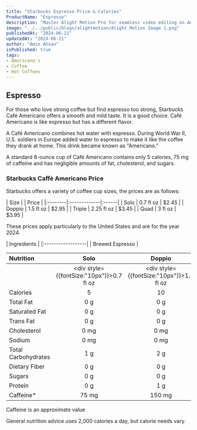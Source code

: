 ```yaml
---
title: "Starbucks Espresso Price & Calories"
ProductName: "Espresso" 
description: "Master Alight Motion Pro for seamless video editing on Android, iOS, and Tablets with our ultimate guide, unlocking advanced features and elevating your skills in 2024!"
image: "../../public/blogs/alightmotion/Alight Motion Image 1.png"
publishedAt: "2024-06-21"
updatedAt: "2024-06-21"
author: "Amin Ahsan"
isPublished: true
tags:
- Americano's
- Coffee
- Hot Coffees   
---
```


 
## Espresso 

For those who love strong coffee but find espresso too strong, Starbucks Café Americano offers a smooth and mild taste. It is a good choice. Café Americano is like espresso but has a different flavor.

A Café Americano combines hot water with espresso. During World War II, U.S. soldiers in Europe added water to espresso to make it like the coffee they drank at home. This drink became known as "Americano."

A standard 8-ounce cup of Café Americano contains only 5 calories, 75 mg of caffeine and has negligible amounts of fat, cholesterol, and sugars.

### Starbucks Caffè Americano Price

Starbucks offers a variety of coffee cup sizes, the prices are as follows:

<div style={{width:"300px"}}>
| Size    |              | Price |
|:--------|:-------------|:------|
| Solo    | 0.7 fl oz    | $2.45 |
| Doppio  | 1.5 fl oz    | $2.95 |
| Triple  | 2.25 fl oz   | $3.45 |
| Quad    | 3 fl oz      | $3.95 |
</div>

These prices apply particularly to the United States and are for the year 2024.
 
 <div style={{fontSize:"15px"}}>
| Ingredients       |
|:------------------|
| Brewed Espresso   |

| Nutrition           | Solo           |  Doppio     | Triple   |  Quad    |
|:--------------------|:--------------:|:-----------:|:--------:|:--------:|
|                     | <div style={{fontSize:"10px"}}>0.7 fl oz</div>  | <div style={{fontSize:"10px"}}>1.5 fl oz</div> |  <div style={{fontSize:"10px"}}>2.25 fl oz</div> | <div style={{fontSize:"10px"}}>3 fl oz</div> |
| Calories            | 5              | 10          | 15       | 20       |
| Total Fat           | 0 g            | 0 g         | 0 g      | 0 g      |
| Saturated Fat       | 0 g            | 0 g         | 0 g      | 0 g      |
| Trans Fat           | 0 g            | 0 g         | 0 g      | 0 g      |
| Cholesterol         | 0 mg           | 0 mg        | 0 mg     | 0 mg     |
| Sodium              | 0 mg           | 0 mg        | 0 mg     | 20 mg    | 
| Total Carbohydrates | 1 g            | 2 g         | 3 g      | 4 g      |
| Dietary Fiber       | 0 g            | 0 g         | 0 g      | 0 g      |
| Sugars              | 0 g            | 0 g         | 0 g      | 0 g      |
| Protein             | 0 g            | 1 g         | 2 g      | 2 g      |
| Caffeine*           | 75 mg          | 150 mg      | 225 mg   | 300 mg   |

Caffeine is an approximate value

General nutrition advice uses 2,000 calories a day, but calorie needs vary.

</div>